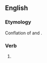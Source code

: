 ==English==
<!--===Alternative forms===
* [[jerry rig]]-->

===Etymology===
Conflation of {{m|en|jury-rig}} and {{m|en|jerry-built}}.

===Verb===
{{en-verb|++}}

# {{eggcorn of|en|jury-rig}}